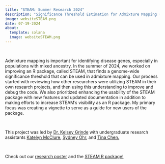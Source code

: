 ```yaml
---
title: "STEAM: Summer Research 2024"
description: "Significance Threshold Estimation for Admixture Mapping (STEAM), an R Package"
image: websiteSTEAM.png
date: 07-19-2024
about:
  template: solana
  image: websiteSTEAM.png
---
```


\

Admixture mapping is important for identifying disease genes, especially in populations with mixed ancestry. In the summer of 2024, we worked on improving an R package, called STEAM, that finds a genome-wide significance threshold that can be used in admixture mapping. Our process started with reviewing how other researchers were utilizing STEAM in their own research projects, and then using this understanding to improve and debug the code. We also prioritized enhancing the usability of the STEAM package with new features and updated documentation in addition to making efforts to increase STEAM’s visibility as an R package. My primary focus was creating a vignette to serve as a guide for new users of the package.

\

This project was led by [Dr. Kelsey Grinde](https://kegrinde.github.io/) with undergraduate research assistants [Katelyn McClure](https://katelynmcclure.github.io), [Sydney Ohr](https://sydneyohr.github.io/), and [Tina Chen.](https://www.linkedin.com/in/tina-chen-748a07231/) 

\

Check out our [research poster](https://docs.google.com/presentation/d/1vlFi-4wYF0KToYsOiXTTGmcKlemttCUj/edit?usp=sharing&ouid=114677377083099281803&rtpof=true&sd=true) and the [STEAM R package!](https://github.com/GrindeLab/STEAM)



